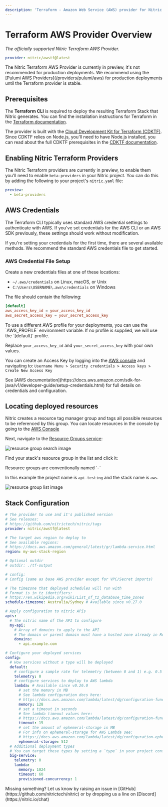 ```yaml
---
description: 'Terraform - Amazon Web Service (AWS) provider for Nitric'
---
```


# Terraform AWS Provider Overview

_The officially supported Nitric Terraform AWS Provider._

```yaml
provider: nitric/awstf@latest
```

<Note>
  The Nitric Terraform AWS Provider is currently in preview, it's not
  recommended for production deployments. We recommend using the [Pulumi AWS
  Providers](/providers/pulumi/aws) for production deployments until the
  Terraform provider is stable.
</Note>

## Prerequisites

The **Terraform CLI** is required to deploy the resulting Terraform Stack that Nitric generates. You can find the installation instructions for Terraform in the [Terraform documentation](https://learn.hashicorp.com/tutorials/terraform/install-cli).

The provider is built with the [Cloud Development Kit for Terraform (CDKTF)](https://developer.hashicorp.com/terraform/cdktf). Since CDKTF relies on Node.js, you'll need to have Node.js installed, you can read about the full CDKTF prerequisites in the [CDKTF documentation](https://developer.hashicorp.com/terraform/tutorials/cdktf/cdktf-install#prerequisites).

## Enabling Nitric Terraform Providers

The Nitric Terraform providers are currently in preview, to enable them you'll need to enable `beta-providers` in your Nitric project. You can do this by adding the following to your project's `nitric.yaml` file:

```yaml title:nitric.yaml
preview:
  - beta-providers
```

## AWS Credentials

The Terraform CLI typically uses standard AWS credential settings to authenticate with AWS. If you've set credentials for the AWS CLI or an AWS SDK previously, these settings should work without modification.

If you're setting your credentials for the first time, there are several available methods. We recommend the standard AWS credentials file to get started.

### AWS Credential File Setup

Create a new credentials files at one of these locations:

- `~/.aws/credentials` on Linux, macOS, or Unix
- `C:\Users\USERNAME\.aws\credentials` on Windows

The file should contain the following:

```toml
[default]
aws_access_key_id = your_access_key_id
aws_secret_access_key = your_secret_access_key
```

<Note>
  To use a different AWS profile for your deployments, you can use the
  `AWS_PROFILE` environment variable. If no profile is supplied, we will use the
  `[default]` profile.
</Note>

Replace `your_access_key_id` and `your_secret_access_key` with your own values.

You can create an Access Key by logging into the [AWS console](https://aws.amazon.com/console/) and navigating to:
`Username Menu > Security credentials > Access keys > Create New Access Key`

<Note>
  See [AWS
  documentation](https://docs.aws.amazon.com/sdk-for-java/v1/developer-guide/setup-credentials.html)
  for full details on credentials and configuration.
</Note>

## Locating deployed resources

Nitric creates a resource tag manager group and tags all possible resources to be referenced by this group. You can locate resources in the console by going to the [AWS Console](https://console.aws.amazon.com/)

Next, navigate to the [Resource Groups service](https://console.aws.amazon.com/resource-groups/home):

![resource group search image](/docs/images/docs/aws-rg.png)

Find your stack's resource group in the list and click it:

<Note>
  Resource groups are conventionally named `<project-name>-<stack-name>`

  In this example the project name is `api-testing` and the stack name is `aws`.
</Note>

![resource group list image](/docs/images/docs/aws-rg-screen.png)
## Stack Configuration

```yaml title:nitric.[stack ID].yaml
# The provider to use and it's published version
# See releases:
# https://github.com/nitrictech/nitric/tags
provider: nitric/awstf@latest

# The target aws region to deploy to
# See available regions:
# https://docs.aws.amazon.com/general/latest/gr/lambda-service.html
region: my-aws-stack-region

# Optional outdir
# outdir: ./tf-output

# config:
# Config (same as base AWS provider except for VPC/Secret imports)

# The timezone that deployed schedules will run with
# Format is in tz identifiers:
# https://en.wikipedia.org/wiki/List_of_tz_database_time_zones
schedule-timezone: Australia/Sydney # Available since v0.27.0

# Apply configuration to nitric APIs
apis:
  # The nitric name of the API to configure
  my-api:
    # Array of domains to apply to the API
    # The domain or parent domain must have a hosted zone already in Route53
    domains:
      - api.example.com

# Configure your deployed services
config:
  # How services without a type will be deployed
  default:
    # configure a sample rate for telemetry (between 0 and 1) e.g. 0.5 is 50%
    telemetry: 0
    # configure services to deploy to AWS lambda
    lambda: # Available since v0.26.0
      # set the memory in MB
      # See lambda configuration docs here:
      # https://docs.aws.amazon.com/lambda/latest/dg/configuration-function-common.html#configuration-memory-console
      memory: 128
      # set a timeout in seconds
      # See lambda timeout values here:
      # https://docs.aws.amazon.com/lambda/latest/dg/configuration-function-common.html#configuration-timeout-console
      timeout: 15
      # set the amount of ephemeral-storage in MB
      # For info on ephemeral-storage for AWS Lambda see:
      # https://docs.aws.amazon.com/lambda/latest/dg/configuration-ephemeral-storage.html
      ephemeral-storage: 512
  # Additional deployment types
  # You can target these types by setting a `type` in your project configuration
  big-service:
    telemetry: 0
    lambda:
      memory: 1024
      timeout: 60
      provisioned-concurrency: 1
```

<Note>
  Missing something? Let us know by raising an issue in
  [GitHub](https://github.com/nitrictech/nitric) or by dropping us a line on
  [Discord](https://nitric.io/chat)
</Note>

